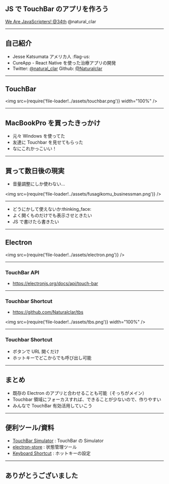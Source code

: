 
<Head>
  <Meta
    title="create-touchbar-app-with-js"
    description="create-touchbar-app-with-js"
    slug="create-touchbar-app-with-js"
    publishedAt={new Date('2019-07-22')}
  />
</Head>

## JS で TouchBar のアプリを作ろう

[We Are JavaScripters! @34th](https://wajs.connpass.com/event/138500)
@natural_clar

---

## 自己紹介

<Avatar />

- Jesse Katsumata アメリカ人 :flag-us:
- CureApp - React Native を使った治療アプリの開発
- Twitter: [@natural_clar](https://twitter.com/natural_clar) Github: [@Naturalclar](https://github.com/Naturalclar)

---

## TouchBar

<img src={require('file-loader!../assets/touchbar.png')} width="100%" />

---

## MacBookPro を買ったきっかけ

- 元々 Windows を使ってた
- 友達に Touchbar を見せてもらった
- なにこれかっこいい！

---

## 買って数日後の現実

- 音量調整にしか使わない…

<img src={require('file-loader!../assets/fusagikomu_businessman.png')} />

---

- どうにかして使えないか:thinking_face:
- よく開くものだけでも表示させときたい
- JS で書けたら書きたい

---

## Electron

<img src={require('file-loader!../assets/electron.png')} />

---

### TouchBar API

- https://electronjs.org/docs/api/touch-bar

---

### Touchbar Shortcut

- https://github.com/Naturalclar/tbs

<img src={require('file-loader!../assets/tbs.png')} width="100%" />

---

### Touchbar Shortcut

- ボタンで URL 開くだけ
- ホットキーでどこからでも呼び出し可能

---

## まとめ

- 既存の Electron のアプリと合わせることも可能（そっちがメイン）
- Touchbar 領域にフォーカスすれば、できることが少ないので、作りやすい
- みんなで TouchBar 有効活用していこう

---

## 便利ツール/資料

- [TouchBar Simulator](https://github.com/sindresorhus/touch-bar-simulator) : TouchBar の Simulator
- [electron-store](https://github.com/sindresorhus/electron-store) : 状態管理ツール
- [Keyboard Shortcut](https://electronjs.org/docs/tutorial/keyboard-shortcuts) : ホットキーの設定

---

## ありがとうございました
